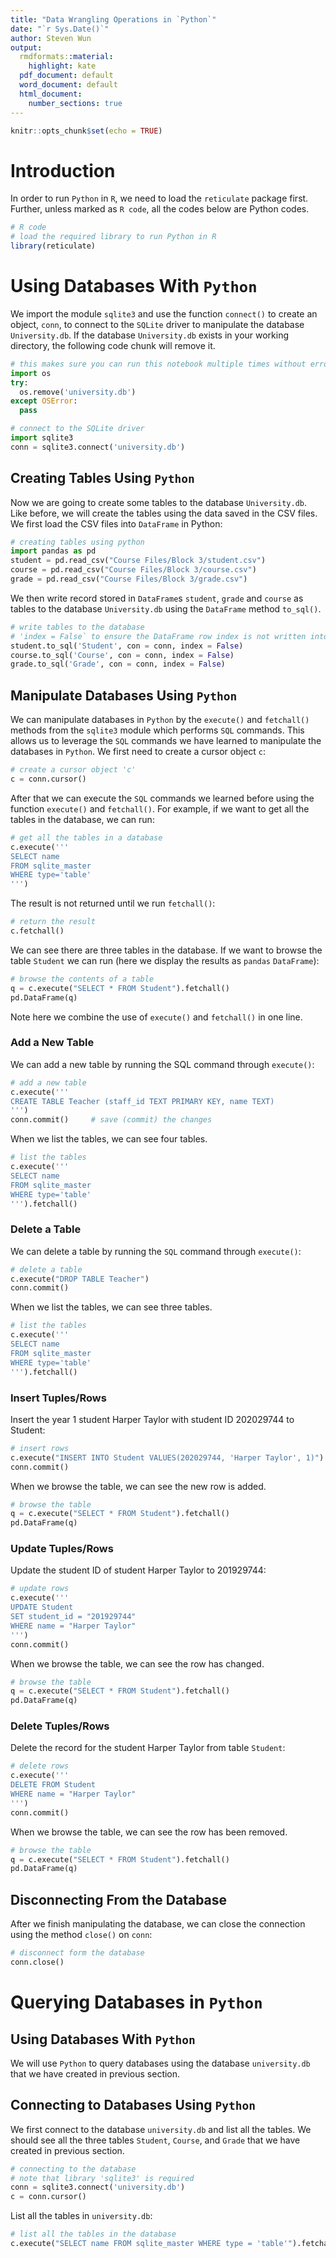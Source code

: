 ```yaml
---
title: "Data Wrangling Operations in `Python`"
date: "`r Sys.Date()`"
author: Steven Wun
output:
  rmdformats::material:
    highlight: kate
  pdf_document: default
  word_document: default
  html_document:
    number_sections: true
---
```


```r
knitr::opts_chunk$set(echo = TRUE)
```


# Introduction

In order to run `Python` in `R`, we need to load the `reticulate` package first. Further, unless marked as `R code`, all the codes below are Python codes.

```r
# R code
# load the required library to run Python in R
library(reticulate)
```

# Using Databases With `Python`

We import the module `sqlite3` and use the function `connect()` to create an object, `conn`, to connect to the `SQLite` driver to manipulate the database `University.db`. If the database `University.db` exists in your working directory, the following code chunk will remove it.


```python
# this makes sure you can run this notebook multiple times without errors
import os
try:
  os.remove('university.db')
except OSError:
  pass
```

```python
# connect to the SQLite driver
import sqlite3
conn = sqlite3.connect('university.db')
```

## Creating Tables Using `Python`

Now we are going to create some tables to the database `University.db`. Like before, we will create the tables using the data saved in the CSV files. We first load the CSV files into `DataFrame` in Python:

```python
# creating tables using python
import pandas as pd
student = pd.read_csv("Course Files/Block 3/student.csv")
course = pd.read_csv("Course Files/Block 3/course.csv")
grade = pd.read_csv("Course Files/Block 3/grade.csv")
```

We then write record stored in `DataFrame`s `student`, `grade` and `course` as tables to the database `University.db` using the `DataFrame` method `to_sql()`.

```python
# write tables to the database
# 'index = False` to ensure the DataFrame row index is not written into the SQL tables
student.to_sql('Student', con = conn, index = False)
course.to_sql('Course', con = conn, index = False)
grade.to_sql('Grade', con = conn, index = False)
```

## Manipulate Databases Using `Python`

We can manipulate databases in `Python` by the `execute()` and `fetchall()` methods from the `sqlite3` module which performs `SQL` commands. This allows us to leverage the `SQL` commands we have learned to manipulate the databases in `Python`. We first need to create a cursor object `c`:

```python
# create a cursor object 'c'
c = conn.cursor()
```

After that we can execute the `SQL` commands we learned before using the function `execute()` and `fetchall()`. For example, if we want to get all the tables in the database, we can run:

```python
# get all the tables in a database
c.execute('''
SELECT name
FROM sqlite_master
WHERE type='table'
''')
```

The result is not returned until we run `fetchall()`:

```python
# return the result
c.fetchall()
```

We can see there are three tables in the database. If we want to browse the table `Student` we can run (here we display the results as `pandas` `DataFrame`):

```python
# browse the contents of a table
q = c.execute("SELECT * FROM Student").fetchall()
pd.DataFrame(q)
```

Note here we combine the use of `execute()` and `fetchall()` in one line.

### Add a New Table

We can add a new table by running the SQL command through `execute()`:

```python
# add a new table
c.execute('''
CREATE TABLE Teacher (staff_id TEXT PRIMARY KEY, name TEXT)
''')
conn.commit()     # save (commit) the changes
```

When we list the tables, we can see four tables.

```python
# list the tables
c.execute('''
SELECT name
FROM sqlite_master
WHERE type='table'
''').fetchall()
```

### Delete a Table

We can delete a table by running the `SQL` command through `execute()`:

```python
# delete a table
c.execute("DROP TABLE Teacher")
conn.commit()
```

When we list the tables, we can see three tables.

```python
# list the tables
c.execute('''
SELECT name
FROM sqlite_master
WHERE type='table'
''').fetchall()
```

### Insert Tuples/Rows

Insert the year 1 student Harper Taylor with student ID 202029744 to Student:

```python
# insert rows
c.execute("INSERT INTO Student VALUES(202029744, 'Harper Taylor', 1)")
conn.commit()
```

When we browse the table, we can see the new row is added.

```python
# browse the table
q = c.execute("SELECT * FROM Student").fetchall()
pd.DataFrame(q)
```

### Update Tuples/Rows

Update the student ID of student Harper Taylor to 201929744:

```python
# update rows
c.execute('''
UPDATE Student
SET student_id = "201929744"
WHERE name = "Harper Taylor"
''')
conn.commit()
```

When we browse the table, we can see the row has changed.

```python
# browse the table
q = c.execute("SELECT * FROM Student").fetchall()
pd.DataFrame(q)
```

### Delete Tuples/Rows

Delete the record for the student Harper Taylor from table `Student`:

```python
# delete rows
c.execute('''
DELETE FROM Student
WHERE name = "Harper Taylor"
''')
conn.commit()
```

When we browse the table, we can see the row has been removed.

```python
# browse the table
q = c.execute("SELECT * FROM Student").fetchall()
pd.DataFrame(q)
```

## Disconnecting From the Database

After we finish manipulating the database, we can close the connection using the method `close()` on `conn`:

```python
# disconnect form the database
conn.close()
```

# Querying Databases in `Python`

## Using Databases With `Python`

We will use `Python` to query databases using the database `university.db` that we have created in previous section.

## Connecting to Databases Using `Python`

We first connect to the database `university.db` and list all the tables. We should see all the three tables `Student`, `Course`, and `Grade` that we have created in previous section.

```python
# connecting to the database
# note that library 'sqlite3' is required
conn = sqlite3.connect('university.db')
c = conn.cursor()
```

List all the tables in `university.db`:

```python
# list all the tables in the database
c.execute("SELECT name FROM sqlite_master WHERE type = 'table'").fetchall()
```